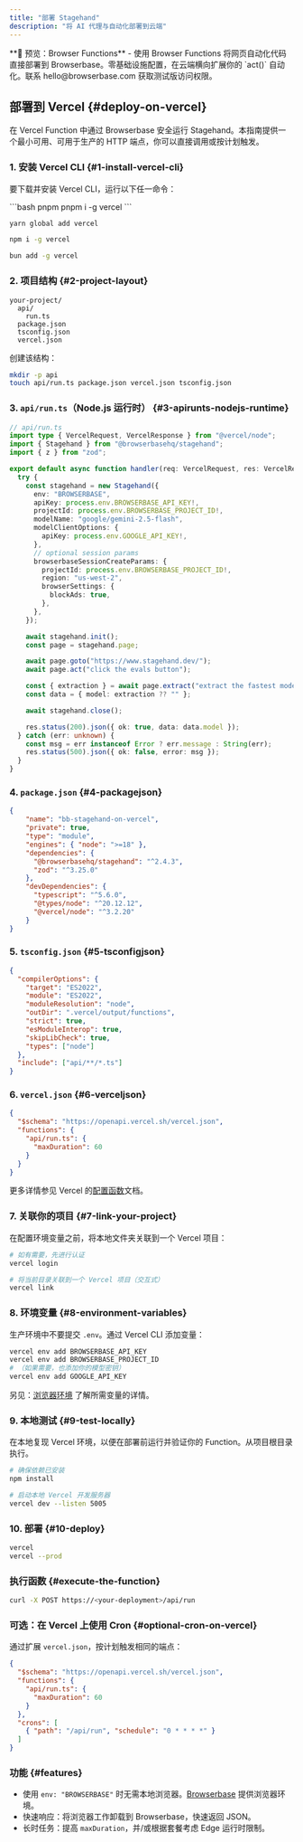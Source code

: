 ```yaml
---
title: "部署 Stagehand"
description: "将 AI 代理与自动化部署到云端"
---
```


<Tip>
  **🌟 预览：Browser Functions** - 使用 Browser Functions 将网页自动化代码直接部署到 Browserbase。零基础设施配置，在云端横向扩展你的 `act()` 自动化。联系 hello@browserbase.com 获取测试版访问权限。
</Tip>

## 部署到 Vercel {#deploy-on-vercel}

在 Vercel Function 中通过 Browserbase 安全运行 Stagehand。本指南提供一个最小可用、可用于生产的 HTTP 端点，你可以直接调用或按计划触发。

### 1. 安装 Vercel CLI {#1-install-vercel-cli}

要下载并安装 Vercel CLI，运行以下任一命令：

<CodeGroup>
  ```bash pnpm
  pnpm i -g vercel
  ```

  ```bash yarn
  yarn global add vercel
  ```

  ```bash npm
  npm i -g vercel
  ```

  ```bash bun
  bun add -g vercel
  ```
</CodeGroup>

### 2. 项目结构 {#2-project-layout}

```text
your-project/
  api/
    run.ts
  package.json
  tsconfig.json
  vercel.json
```

创建该结构：

```bash
mkdir -p api
touch api/run.ts package.json vercel.json tsconfig.json
```

### 3. `api/run.ts`（Node.js 运行时） {#3-apirunts-nodejs-runtime}

```typescript
// api/run.ts
import type { VercelRequest, VercelResponse } from "@vercel/node";
import { Stagehand } from "@browserbasehq/stagehand";
import { z } from "zod";

export default async function handler(req: VercelRequest, res: VercelResponse): Promise<void> {
  try {
    const stagehand = new Stagehand({
      env: "BROWSERBASE",
      apiKey: process.env.BROWSERBASE_API_KEY!,
      projectId: process.env.BROWSERBASE_PROJECT_ID!,
      modelName: "google/gemini-2.5-flash",
      modelClientOptions: {
        apiKey: process.env.GOOGLE_API_KEY!,
      },
      // optional session params
      browserbaseSessionCreateParams: {
        projectId: process.env.BROWSERBASE_PROJECT_ID!,
        region: "us-west-2",
        browserSettings: {
          blockAds: true,
        },
      },
    });

    await stagehand.init();
    const page = stagehand.page;

    await page.goto("https://www.stagehand.dev/");
    await page.act("click the evals button");

    const { extraction } = await page.extract("extract the fastest model");
    const data = { model: extraction ?? "" };

    await stagehand.close();

    res.status(200).json({ ok: true, data: data.model });
  } catch (err: unknown) {
    const msg = err instanceof Error ? err.message : String(err);
    res.status(500).json({ ok: false, error: msg });
  }
}
```

### 4. `package.json` {#4-packagejson}

```json
{
    "name": "bb-stagehand-on-vercel",
    "private": true,
    "type": "module",
    "engines": { "node": ">=18" },
    "dependencies": {
      "@browserbasehq/stagehand": "^2.4.3",
      "zod": "^3.25.0"
    },
    "devDependencies": {
      "typescript": "^5.6.0",
      "@types/node": "^20.12.12",
      "@vercel/node": "^3.2.20"
    }
}
```

### 5. `tsconfig.json` {#5-tsconfigjson}

```json
{
  "compilerOptions": {
    "target": "ES2022",
    "module": "ES2022",
    "moduleResolution": "node",
    "outDir": ".vercel/output/functions",
    "strict": true,
    "esModuleInterop": true,
    "skipLibCheck": true,
    "types": ["node"]
  },
  "include": ["api/**/*.ts"]
}
```

### 6. `vercel.json` {#6-verceljson}

```json
{
  "$schema": "https://openapi.vercel.sh/vercel.json",
  "functions": {
    "api/run.ts": {
      "maxDuration": 60
    }
  }
}
```

更多详情参见 Vercel 的[配置函数](https://vercel.com/docs/functions/configuring-functions)文档。

### 7. 关联你的项目 {#7-link-your-project}

在配置环境变量之前，将本地文件夹关联到一个 Vercel 项目：

```bash
# 如有需要，先进行认证
vercel login

# 将当前目录关联到一个 Vercel 项目（交互式）
vercel link
```

### 8. 环境变量 {#8-environment-variables}

生产环境中不要提交 `.env`。通过 Vercel CLI 添加变量：

```bash
vercel env add BROWSERBASE_API_KEY
vercel env add BROWSERBASE_PROJECT_ID
# （如果需要，也添加你的模型密钥）
vercel env add GOOGLE_API_KEY
```

另见：[浏览器环境](/zh/configuration/environment) 了解所需变量的详情。

### 9. 本地测试 {#9-test-locally}

在本地复现 Vercel 环境，以便在部署前运行并验证你的 Function。从项目根目录执行。

```bash
# 确保依赖已安装
npm install

# 启动本地 Vercel 开发服务器
vercel dev --listen 5005
```

### 10. 部署 {#10-deploy}

```bash
vercel
vercel --prod
```

### 执行函数 {#execute-the-function}

```bash
curl -X POST https://<your-deployment>/api/run
```

### 可选：在 Vercel 上使用 Cron {#optional-cron-on-vercel}

通过扩展 `vercel.json`，按计划触发相同的端点：

```json
{
  "$schema": "https://openapi.vercel.sh/vercel.json",
  "functions": {
    "api/run.ts": {
      "maxDuration": 60
    }
  },
  "crons": [
    { "path": "/api/run", "schedule": "0 * * * *" }
  ]
}
```

### 功能 {#features}

- 使用 `env: "BROWSERBASE"` 时无需本地浏览器。[Browserbase](https://www.browserbase.com/) 提供浏览器环境。
- 快速响应：将浏览器工作卸载到 Browserbase，快速返回 JSON。
- 长时任务：提高 `maxDuration`，并/或根据套餐考虑 Edge 运行时限制。
